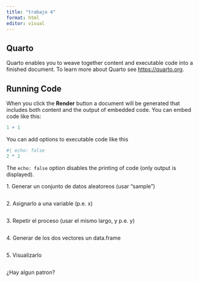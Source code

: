```yaml
---
title: "trabajo 4"
format: html
editor: visual
---
```


## Quarto

Quarto enables you to weave together content and executable code into a finished document. To learn more about Quarto see <https://quarto.org>.

## Running Code

When you click the **Render** button a document will be generated that includes both content and the output of embedded code. You can embed code like this:

```r
1 + 1
```

You can add options to executable code like this

```r
#| echo: false
2 * 2
```

The `echo: false` option disables the printing of code (only output is displayed).

1\. Generar un conjunto de datos aleatoreos (usar "sample")

```r


```

2\. Asignarlo a una variable (p.e. x)

```r



```

3\. Repetir el proceso (usar el mismo largo, y p.e. y)

```r



```

4\. Generar de los dos vectores un data.frame

```r
```

5\. Visualizarlo

```r
```

¿Hay algun patron?
